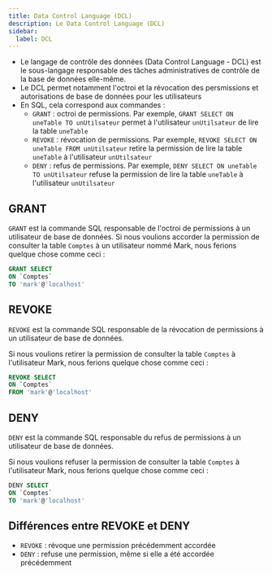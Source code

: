 ```yaml
---
title: Data Control Language (DCL)
description: Le Data Control Language (DCL)
sidebar:
  label: DCL
---
```



<Slide title="Data Control Language (DCL)">

- Le langage de contrôle des données (Data Control Language - DCL) est le sous-langage responsable des tâches administratives de contrôle de la base de données elle-même.
- Le DCL permet notamment l'octroi et la révocation des persmissions et autorisations de base de données pour les utilisateurs
- En SQL, cela correspond aux commandes :
  - `GRANT` : octroi de permissions. Par exemple, `GRANT SELECT ON uneTable TO unUtilsateur` permet à l'utilisateur `unUtilsateur` de lire la table `uneTable`
  - `REVOKE` : révocation de permissions. Par exemple, `REVOKE SELECT ON uneTable FROM unUtilsateur` retire la permission de lire la table `uneTable` à l'utilisateur `unUtilsateur`
  - `DENY` : refus de permissions. Par exemple, `DENY SELECT ON uneTable TO unUtilsateur` refuse la permission de lire la table `uneTable` à l'utilisateur `unUtilsateur`

</Slide>
<Slide>

## GRANT

`GRANT` est la commande SQL responsable de l'octroi de permissions à un utilisateur de base de données. Si nous voulions accorder la permission de consulter la table `Comptes` à un utilisateur nommé Mark, nous ferions quelque chose comme ceci :

```sql
GRANT SELECT
ON `Comptes`
TO 'mark'@'localhost'
```

</Slide>
<Slide>

## REVOKE

`REVOKE` est la commande SQL responsable de la révocation de permissions à un utilisateur de base de données. 

Si nous voulions retirer la permission de consulter la table `Comptes` à l'utilisateur Mark, nous ferions quelque chose comme ceci :

```sql
REVOKE SELECT
ON `Comptes`
FROM 'mark'@'localhost'
```

</Slide>
<Slide>

## DENY

`DENY` est la commande SQL responsable du refus de permissions à un utilisateur de base de données. 

Si nous voulions refuser la permission de consulter la table `Comptes` à l'utilisateur Mark, nous ferions quelque chose comme ceci :

```sql
DENY SELECT
ON `Comptes`
TO 'mark'@'localhost'
```

</Slide>
<Slide>

## Différences entre REVOKE et DENY

- `REVOKE` : révoque une permission précédemment accordée
- `DENY` : refuse une permission, même si elle a été accordée précédemment

</Slide>
